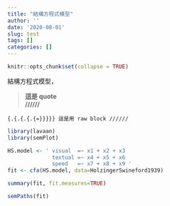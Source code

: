 ```yaml
---
title: "結構方程式模型"
author: ''
date: '2020-08-01'
slug: test
tags: []
categories: []
---
```


```r
knitr::opts_chunk$set(collapse = TRUE)
```

結構方程式模型，

> **這是 quote\
> //////**

``` {.{.{.{.{=}}}}}
這是用 raw block
//////
```

```r
library(lavaan)
library(semPlot)
```

```r
HS.model <- ' visual  =~ x1 + x2 + x3 
              textual =~ x4 + x5 + x6
              speed   =~ x7 + x8 + x9 '
fit <- cfa(HS.model, data=HolzingerSwineford1939)
```

```r
summary(fit, fit.measures=TRUE)
```

```r
semPaths(fit)
```
